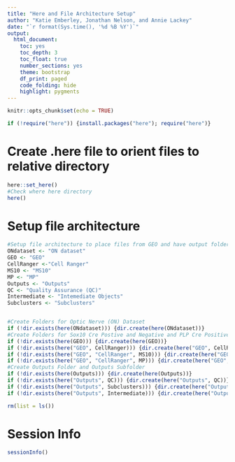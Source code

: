 ```yaml
---
title: "Here and File Architecture Setup"
author: "Katie Emberley, Jonathan Nelson, and Annie Lackey"
date: "`r format(Sys.time(), '%d %B %Y')`"
output:
  html_document: 
    toc: yes
    toc_depth: 3
    toc_float: true
    number_sections: yes
    theme: bootstrap
    df_print: paged
    code_folding: hide
    highlight: pygments
---
```


```r
knitr::opts_chunk$set(echo = TRUE)
```


```r
if (!require("here")) {install.packages("here"); require("here")}
```


# Create .here file to orient files to relative directory
```r
here::set_here()
#Check where here directory
here()
```

# Setup file architecture
```r
#Setup file architecture to place files from GEO and have output folder
ONdataset <- "ON dataset"
GEO <- "GEO"
CellRanger <-"Cell Ranger"
MS10 <- "MS10"
MP <- "MP"
Outputs <- "Outputs"
QC <- "Quality Assurance (QC)"
Intermediate <- "Intemediate Objects"
Subclusters <- "Subclusters"


#Create Folders for Optic Nerve (ON) Dataset
if (!dir.exists(here(ONdataset))) {dir.create(here(ONdataset))}
#Create Folders for Sox10 Cre Postive and Negative and PLP Cre Positive and Negative GEO Datasets
if (!dir.exists(here(GEO))) {dir.create(here(GEO))}
if (!dir.exists(here("GEO", CellRanger))) {dir.create(here("GEO", CellRanger))}
if (!dir.exists(here("GEO", "CellRanger", MS10))) {dir.create(here("GEO", "Cell Ranger", MS10))}
if (!dir.exists(here("GEO", "CellRanger", MP))) {dir.create(here("GEO", "Cell Ranger", MP))}
#Create Outputs Folder and Outputs Subfolder
if (!dir.exists(here(Outputs))) {dir.create(here(Outputs))}
if (!dir.exists(here("Outputs", QC))) {dir.create(here("Outputs", QC))}
if (!dir.exists(here("Outputs", Subclusters))) {dir.create(here("Outputs", Subclusters))}
if (!dir.exists(here("Outputs", Intermediate))) {dir.create(here("Outputs", Intermediate))}

rm(list = ls())
```


# Session Info

```r
sessionInfo()
```